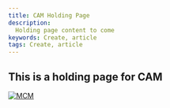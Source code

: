 ---
title: CAM Holding Page
description:
  Holding page content to come
keywords: Create, article
tags: Create, article
---

[//]: # (Change the name and date parameters in the following line for it to appear correctly on the site)

<ArticleDetails name="Mark Leftwich" lastUpdated="2020-08-11" readTimeMinutes="1" />

## This is a holding page for CAM



[![MCM](../../images/SWAT_Header.gif)](https://ibmintegration.github.io/cp4mcm-swat-kb/)


